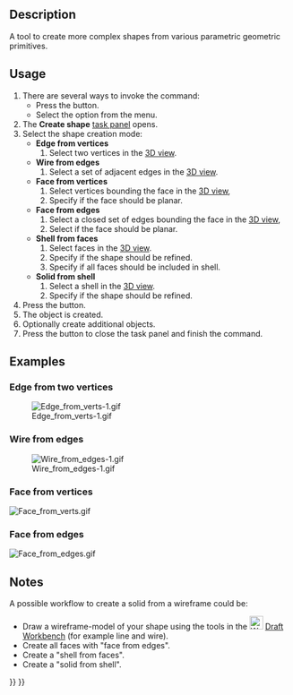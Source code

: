 <languages/>
<translate>

<!--T:6-->
{{Docnav
|[[Part_RegularPolygon|RegularPolygon]]
|[[Part_Extrude|Extrude]]
|[[Part_Workbench|Part]]
|IconL=Part_RegularPolygon.svg
|IconR=Part_Extrude.svg
|IconC=Workbench_Part.svg
}}

<!--T:1-->
{{GuiCommand
|Name=Part Builder
|MenuLocation=Part → Shape builder...
|Workbenches=[[Part_Workbench|Part]]
|SeeAlso=[[Part_Primitives|Part Primitives]]
}}

==Description== <!--T:22-->

<!--T:2-->
A tool to create more complex shapes from various parametric geometric primitives.

==Usage== <!--T:3-->

<!--T:8-->
# There are several ways to invoke the command:
#* Press the {{Button|[[Image:Part_Builder.svg|16px]] [[Part_Builder|Shape builder...]]}} button.
#* Select the {{MenuCommand|Part → [[Image:Part_Builder.svg|16px]] Shape builder...}} option from the menu.
# The '''Create shape''' [[Task_panel|task panel]] opens.
# Select the shape creation mode:
#* '''Edge from vertices'''
#*# Select two vertices in the [[3D_view|3D view]].
#* '''Wire from edges'''
#*# Select a set of adjacent edges in the [[3D_view|3D view]].
#* '''Face from vertices'''
#*# Select vertices bounding the face in the [[3D_view|3D view]],
#*# Specify if the face should be planar.
#* '''Face from edges'''
#*# Select a closed set of edges bounding the face in the [[3D_view|3D view]],
#*# Select if the face should be planar.
#* '''Shell from faces'''
#*# Select faces in the [[3D_view|3D view]].
#*# Specify if the shape should be refined.
#*# Specify if all faces should be included in shell.
#* '''Solid from shell'''
#*# Select a shell in the [[3D_view|3D view]].
#*# Specify if the shape should be refined.
# Press the {{Button|Create}} button.
# The object is created.
# Optionally create additional objects.
# Press the {{Button|Close}} button to close the task panel and finish the command.

==Examples== <!--T:24-->

===Edge from two vertices=== <!--T:9-->

<!--T:10-->
[[Image:Edge from verts-1.gif]]

===Wire from edges=== <!--T:11--> 

<!--T:13-->
[[File:Wire_from_edges-1.gif]]

===Face from vertices=== <!--T:14-->

</translate>
[[File:Face_from_verts.gif]]
<translate>

===Face from edges=== <!--T:16-->

</translate>
[[File:Face_from_edges.gif]]
<translate>

==Notes== <!--T:23-->

<!--T:5-->
A possible workflow to create a solid from a wireframe could be:
* Draw a wireframe-model of your shape using the tools in the [[Image:Workbench_Draft.svg|24px]] [[Draft_Workbench|Draft Workbench]] (for example line and wire).
* Create all faces with "face from edges".
* Create a "shell from faces".
* Create a "solid from shell".


<!--T:7-->
{{Docnav
|[[Part_RegularPolygon|RegularPolygon]]
|[[Part_Extrude|Extrude]]
|[[Part_Workbench|Part]]
|IconL=Part_RegularPolygon.svg
|IconR=Part_Extrude.svg
|IconC=Workbench_Part.svg
}}

</translate>
{{Part Tools navi{{#translation:}}}}
{{Userdocnavi{{#translation:}}}}